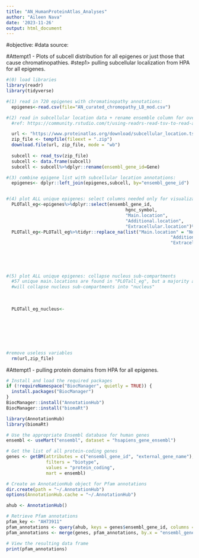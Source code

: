 ```yaml
---
title: "AN_HumanProteinAtlas_Analyses"
author: "Aileen Nava"
date: '2023-11-26'
output: html_document
---
```

#objective:
#data source:



#Attempt1 - Plots of subcell distribution for all epigenes or just those that cause chromatinopathies.
  #step1> pulling subcellular localization from HPA for all epigenes.
```r

#(0) load libraries
library(readr)
library(tidyverse)

#(1) read in 720 epigenes with chromatinopathy annotations:
  epigenes<-read.csv(file="AN_curated_chromopathy_LB_mod.csv")

#(2) read in subcellular location data + rename ensemble column for overlap:
  #ref: https://community.rstudio.com/t/using-readrs-read-tsv-to-read-a-zip-compressed-tsv-file-from-a-url/26332

  url <- "https://www.proteinatlas.org/download/subcellular_location.tsv.zip"
  zip_file <- tempfile(fileext = ".zip")
  download.file(url, zip_file, mode = "wb")
  
  subcell <- read_tsv(zip_file)
  subcell <- data.frame(subcell)
  subcell <- subcell%>%dplyr::rename(ensembl_gene_id=Gene)

#(3) combine epigene list with subcellular location annotations:
  epigenes<- dplyr::left_join(epigenes,subcell, by="ensembl_gene_id")


#(4) plot ALL unique epigenes: select columns needed only for visualization
  PLOTall_eg<-epigenes%>%dplyr::select(ensembl_gene_id,
                                             hgnc_symbol,
                                             "Main.location",
                                             "Additional.location",
                                             "Extracellular.location")%>%unique()
  PLOTall_eg<-PLOTall_eg%>%tidyr::replace_na(list("Main.location" = "No info available",
                                                              "Additional.location" = "No info available",
                                                              "Extracellular.location"="No info available"))
  
  
  
  
  
#(5) plot ALL unique epigenes: collapse nucleus sub-compartments 
  #57 unique main.locations are found in "PLOTall_eg", but a majority are related to nucleus subcompartments.
  #will collapse nucleus sub-compartments into "nucleus"
  
  
  
  PLOTall_eg_nucleus<-
  
  
    
    
    
    
  
#remove useless variables
  rm(url,zip_file)

```





#Attempt1 - pulling protein domains from HPA for all epigenes.
```r


# Install and load the required packages
if (!requireNamespace("BiocManager", quietly = TRUE)) {
  install.packages("BiocManager")
}
BiocManager::install("AnnotationHub")
BiocManager::install("biomaRt")

library(AnnotationHub)
library(biomaRt)

# Use the appropriate Ensembl database for human genes
ensembl <- useMart("ensembl", dataset = "hsapiens_gene_ensembl")

# Get the list of all protein-coding genes
genes <- getBM(attributes = c("ensembl_gene_id", "external_gene_name"),
               filters = "biotype",
               values = "protein_coding",
               mart = ensembl)

# Create an AnnotationHub object for Pfam annotations
dir.create(path = "~/.AnnotationHub")
options(AnnotationHub.cache = "~/.AnnotationHub")

ahub <- AnnotationHub()

# Retrieve Pfam annotations
pfam_key <- "AH73911"
pfam_annotations <- query(ahub, keys = genes$ensembl_gene_id, columns = c("PFAM_ID", "GENEID"), keytype = "ENSEMBL")
pfam_annotations <- merge(genes, pfam_annotations, by.x = "ensembl_gene_id", by.y = "QUERYID", all.x = TRUE)

# View the resulting data frame
print(pfam_annotations)


```

